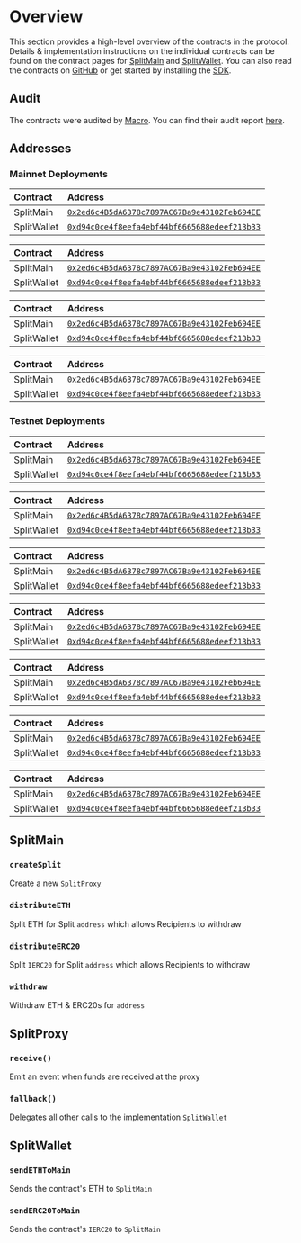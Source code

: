 
# Overview

This section provides a high-level overview of the contracts in the protocol.
Details & implementation instructions on the individual contracts can be found
on the contract pages for [SplitMain](/smartcontracts/SplitMain) and
[SplitWallet](/smartcontracts/SplitWallet). You can also read the contracts on
[GitHub](https://github.com/0xSplits/splits-contracts) or get started by
installing the [SDK](/sdk-info/overview).

## Audit

The contracts were audited by [Macro](https://0xmacro.com/audits). You can find
their audit report
[here](https://github.com/0xSplits/splits-contracts/blob/main/audit/0xSplits_A-1.pdf).

## Addresses

### Mainnet Deployments

<Toggle title="Ethereum – 1">

| Contract    | Address                                                                                                                      |
| :---------- | :--------------------------------------------------------------------------------------------------------------------------- |
| SplitMain   | [`0x2ed6c4B5dA6378c7897AC67Ba9e43102Feb694EE`](https://etherscan.io/address/0x2ed6c4B5dA6378c7897AC67Ba9e43102Feb694EE#code) |
| SplitWallet | [`0xd94c0ce4f8eefa4ebf44bf6665688edeef213b33`](https://etherscan.io/address/0xd94c0ce4f8eefa4ebf44bf6665688edeef213b33#code) |

</Toggle>

<Toggle title="Optimism – 10">

| Contract    | Address                                                                                                                                 |
| :---------- | :-------------------------------------------------------------------------------------------------------------------------------------- |
| SplitMain   | [`0x2ed6c4B5dA6378c7897AC67Ba9e43102Feb694EE`](https://optimistic.etherscan.io/address/0x2ed6c4B5dA6378c7897AC67Ba9e43102Feb694EE#code) |
| SplitWallet | [`0xd94c0ce4f8eefa4ebf44bf6665688edeef213b33`](https://optimistic.etherscan.io/address/0xd94c0ce4f8eefa4ebf44bf6665688edeef213b33#code) |

</Toggle>

<Toggle title="Polygon – 137">

| Contract    | Address                                                                                                                         |
| :---------- | :------------------------------------------------------------------------------------------------------------------------------ |
| SplitMain   | [`0x2ed6c4B5dA6378c7897AC67Ba9e43102Feb694EE`](https://polygonscan.com/address/0x2ed6c4B5dA6378c7897AC67Ba9e43102Feb694EE#code) |
| SplitWallet | [`0xd94c0ce4f8eefa4ebf44bf6665688edeef213b33`](https://polygonscan.com/address/0xd94c0ce4f8eefa4ebf44bf6665688edeef213b33#code) |

</Toggle>

<Toggle title="Arbitrum – 42161">

| Contract    | Address                                                                                                                     |
| :---------- | :-------------------------------------------------------------------------------------------------------------------------- |
| SplitMain   | [`0x2ed6c4B5dA6378c7897AC67Ba9e43102Feb694EE`](https://arbiscan.io/address/0x2ed6c4B5dA6378c7897AC67Ba9e43102Feb694EE#code) |
| SplitWallet | [`0xd94c0ce4f8eefa4ebf44bf6665688edeef213b33`](https://arbiscan.io/address/0xd94c0ce4f8eefa4ebf44bf6665688edeef213b33#code) |

</Toggle>

### Testnet Deployments

<Toggle title="Goerli – 5">

| Contract    | Address                                                                                                                             |
| :---------- | :---------------------------------------------------------------------------------------------------------------------------------- |
| SplitMain   | [`0x2ed6c4B5dA6378c7897AC67Ba9e43102Feb694EE`](https://goerli.etherscan.io/address/0x2ed6c4B5dA6378c7897AC67Ba9e43102Feb694EE#code) |
| SplitWallet | [`0xd94c0ce4f8eefa4ebf44bf6665688edeef213b33`](https://goerli.etherscan.io/address/0xd94c0ce4f8eefa4ebf44bf6665688edeef213b33#code) |

</Toggle>

<Toggle title="Ropsten – 3">

| Contract    | Address                                                                                                                              |
| :---------- | :----------------------------------------------------------------------------------------------------------------------------------- |
| SplitMain   | [`0x2ed6c4B5dA6378c7897AC67Ba9e43102Feb694EE`](https://ropsten.etherscan.io/address/0x2ed6c4B5dA6378c7897AC67Ba9e43102Feb694EE#code) |
| SplitWallet | [`0xd94c0ce4f8eefa4ebf44bf6665688edeef213b33`](https://ropsten.etherscan.io/address/0xd94c0ce4f8eefa4ebf44bf6665688edeef213b33#code) |

</Toggle>

<Toggle title="Rinkeby – 4">

| Contract    | Address                                                                                                                              |
| :---------- | :----------------------------------------------------------------------------------------------------------------------------------- |
| SplitMain   | [`0x2ed6c4B5dA6378c7897AC67Ba9e43102Feb694EE`](https://rinkeby.etherscan.io/address/0x2ed6c4B5dA6378c7897AC67Ba9e43102Feb694EE#code) |
| SplitWallet | [`0xd94c0ce4f8eefa4ebf44bf6665688edeef213b33`](https://rinkeby.etherscan.io/address/0xd94c0ce4f8eefa4ebf44bf6665688edeef213b33#code) |

</Toggle>

<Toggle title="Kovan – 42">

| Contract    | Address                                                                                                                            |
| :---------- | :--------------------------------------------------------------------------------------------------------------------------------- |
| SplitMain   | [`0x2ed6c4B5dA6378c7897AC67Ba9e43102Feb694EE`](https://kovan.etherscan.io/address/0x2ed6c4B5dA6378c7897AC67Ba9e43102Feb694EE#code) |
| SplitWallet | [`0xd94c0ce4f8eefa4ebf44bf6665688edeef213b33`](https://kovan.etherscan.io/address/0xd94c0ce4f8eefa4ebf44bf6665688edeef213b33#code) |

</Toggle>

<Toggle title="Optimism Goerli – 420">

| Contract    | Address                                                                                                                                      |
| :---------- | :------------------------------------------------------------------------------------------------------------------------------------------- |
| SplitMain   | [`0x2ed6c4B5dA6378c7897AC67Ba9e43102Feb694EE`](https://goerli-optimism.etherscan.io/address/0x2ed6c4B5dA6378c7897AC67Ba9e43102Feb694EE#code) |
| SplitWallet | [`0xd94c0ce4f8eefa4ebf44bf6665688edeef213b33`](https://goerli-optimism.etherscan.io/address/0xd94c0ce4f8eefa4ebf44bf6665688edeef213b33#code) |

</Toggle>

<Toggle title="Polygon Mumbai – 80001">

| Contract    | Address                                                                                                                                |
| :---------- | :------------------------------------------------------------------------------------------------------------------------------------- |
| SplitMain   | [`0x2ed6c4B5dA6378c7897AC67Ba9e43102Feb694EE`](https://mumbai.polygonscan.com/address/0x2ed6c4B5dA6378c7897AC67Ba9e43102Feb694EE#code) |
| SplitWallet | [`0xd94c0ce4f8eefa4ebf44bf6665688edeef213b33`](https://mumbai.polygonscan.com/address/0xd94c0ce4f8eefa4ebf44bf6665688edeef213b33#code) |

</Toggle>

<Toggle title="Arbitrum Goerli – 421613">

| Contract    | Address                                                                                                                                                              |
| :---------- | :------------------------------------------------------------------------------------------------------------------------------------------------------------------- |
| SplitMain   | [`0x2ed6c4B5dA6378c7897AC67Ba9e43102Feb694EE`](https://goerli-rollup-explorer.arbitrum.io/address/0x2ed6c4B5dA6378c7897AC67Ba9e43102Feb694EE/contracts#address-tabs) |
| SplitWallet | [`0xd94c0ce4f8eefa4ebf44bf6665688edeef213b33`](https://goerli-rollup-explorer.arbitrum.io/address/0xD94c0CE4f8eEfA4Ebf44bf6665688EdEEf213B33/contracts#address-tabs) |

</Toggle>

## SplitMain

### `createSplit`

Create a new [`SplitProxy`](#splitproxy)

### `distributeETH`

Split ETH for Split `address` which allows Recipients to withdraw

### `distributeERC20`

Split `IERC20` for Split `address` which allows Recipients to withdraw

### `withdraw`

Withdraw ETH & ERC20s for `address`

## SplitProxy

### `receive()`

Emit an event when funds are received at the proxy

### `fallback()`

Delegates all other calls to the implementation [`SplitWallet`](#splitwallet)

## SplitWallet

### `sendETHToMain`

Sends the contract's ETH to `SplitMain`

### `sendERC20ToMain`

Sends the contract's `IERC20` to `SplitMain`
